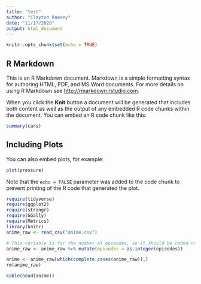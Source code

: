 ---
title: "test"
author: "Clayton Ramsey"
date: "11/17/2020"
output: html_document
---

```{r setup, include=FALSE}
knitr::opts_chunk$set(echo = TRUE)
```

## R Markdown

This is an R Markdown document. Markdown is a simple formatting syntax for authoring HTML, PDF, and MS Word documents. For more details on using R Markdown see <http://rmarkdown.rstudio.com>.

When you click the **Knit** button a document will be generated that includes both content as well as the output of any embedded R code chunks within the document. You can embed an R code chunk like this:

```{r cars}
summary(cars)
```

## Including Plots

You can also embed plots, for example:

```{r pressure, echo=FALSE}
plot(pressure)
```

Note that the `echo = FALSE` parameter was added to the code chunk to prevent printing of the R code that generated the plot.

```{r data_read}
require(tidyverse)
require(ggplot2)
require(stringr)
require(GGally)
require(Metrics)
library(knitr)
anime_raw <- read_csv("anime.csv")

# This variable is for the number of episodes, so it should be coded numeric.
anime_raw <- anime_raw %>% mutate(episodes = as.integer(episodes))

anime <- anime_raw[which(complete.cases(anime_raw)),]
rm(anime_raw)
```


```{r anime}

kable(head(anime))
```
